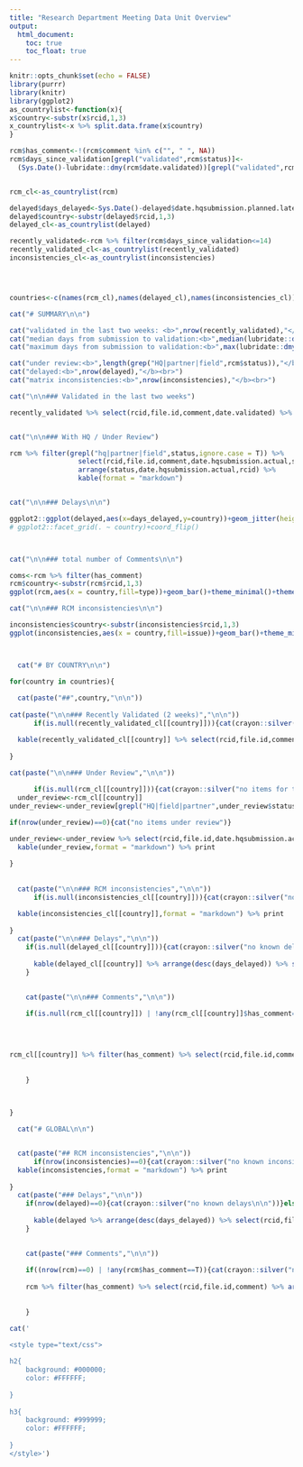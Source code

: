 ```yaml
---
title: "Research Department Meeting Data Unit Overview"
output:
  html_document:
    toc: true
    toc_float: true
---
```


```r
knitr::opts_chunk$set(echo = FALSE)
library(purrr)
library(knitr)
library(ggplot2)
as_countrylist<-function(x){
x$country<-substr(x$rcid,1,3)
x_countrylist<-x %>% split.data.frame(x$country)  
}

rcm$has_comment<-!(rcm$comment %in% c("", " ", NA))
rcm$days_since_validation[grepl("validated",rcm$status)]<-
  (Sys.Date()-lubridate::dmy(rcm$date.validated))[grepl("validated",rcm$status)]


rcm_cl<-as_countrylist(rcm)

delayed$days_delayed<-Sys.Date()-delayed$date.hqsubmission.planned.latest
delayed$country<-substr(delayed$rcid,1,3)
delayed_cl<-as_countrylist(delayed)

recently_validated<-rcm %>% filter(rcm$days_since_validation<=14)
recently_validated_cl<-as_countrylist(recently_validated)
inconsistencies_cl<-as_countrylist(inconsistencies)




countries<-c(names(rcm_cl),names(delayed_cl),names(inconsistencies_cl)) %>% unique %>% sort


```

```r
cat("# SUMMARY\n\n")

cat("validated in the last two weeks: <b>",nrow(recently_validated),"</b><br>")
cat("median days from submission to validation:<b>",median(lubridate::dmy(recently_validated$date.validated)-lubridate::ymd(recently_validated$date.hqsubmission.actual),na.rm = T),"</b><br>")
cat("maximum days from submission to validation:<b>",max(lubridate::dmy(recently_validated$date.validated)-lubridate::ymd(recently_validated$date.hqsubmission.actual),na.rm = T),"</b><br>")

cat("under review:<b>",length(grep("HQ|partner|field",rcm$status)),"</b><br>")
cat("delayed:<b>",nrow(delayed),"</b><br>")
cat("matrix inconsistencies:<b>",nrow(inconsistencies),"</b><br>")

cat("\n\n### Validated in the last two weeks")

recently_validated %>% select(rcid,file.id,comment,date.validated) %>% arrange(date.validated,rcid) %>%  knitr::kable(format = "markdown")


cat("\n\n### With HQ / Under Review")

rcm %>% filter(grepl("hq|partner|field",status,ignore.case = T)) %>%
                 select(rcid,file.id,comment,date.hqsubmission.actual,status) %>%
                 arrange(status,date.hqsubmission.actual,rcid) %>% 
                 kable(format = "markdown")


cat("\n\n### Delays\n\n")

ggplot2::ggplot(delayed,aes(x=days_delayed,y=country))+geom_jitter(height=0.2,width=7,alpha=0.5)+theme_minimal()+scale_x_continuous("days passed planned submission date")+theme(axis.text.y  = element_text(size=1))+geom_text(aes(label=file.id),hjust=0.5,angle=0,nudge_y=-0.5,size=2,check_overlap = T)
# ggplot2::facet_grid(. ~ country)+coord_flip()



cat("\n\n### total number of Comments\n\n")

coms<-rcm %>% filter(has_comment)
rcm$country<-substr(rcm$rcid,1,3)
ggplot(rcm,aes(x = country,fill=type))+geom_bar()+theme_minimal()+theme(legend.position = "right")+coord_flip()+scale_fill_discrete(name="type",label=c(`FALSE`="no",`TRUE`="yes"))

cat("\n\n### RCM inconsistencies\n\n")

inconsistencies$country<-substr(inconsistencies$rcid,1,3)
ggplot(inconsistencies,aes(x = country,fill=issue))+geom_bar()+theme_minimal()+theme(legend.position = "right")+coord_flip()




```


```r
  cat("# BY COUNTRY\n\n")

for(country in countries){
  
  cat(paste("##",country,"\n\n"))
  
cat(paste("\n\n### Recently Validated (2 weeks)","\n\n"))
      if(is.null(recently_validated_cl[[country]])){cat(crayon::silver("no items\n\n"))}else{

  kable(recently_validated_cl[[country]] %>% select(rcid,file.id,comment,days_since_validation) %>% arrange(days_since_validation),format = "markdown") %>% print
  
}
  
cat(paste("\n\n### Under Review","\n\n"))

      if(is.null(rcm_cl[[country]])){cat(crayon::silver("no items for this country\n\n"))}else{
  under_review<-rcm_cl[[country]]
under_review<-under_review[grepl("HQ|field|partner",under_review$status,ignore.case = T),,drop=F]

if(nrow(under_review)==0){cat("no items under review")}

under_review<-under_review %>% select(rcid,file.id,date.hqsubmission.actual) %>% arrange(lubridate::ymd(date.hqsubmission.actual))
  kable(under_review,format = "markdown") %>% print
  
}
  
  
  cat(paste("\n\n### RCM inconsistencies","\n\n"))
      if(is.null(inconsistencies_cl[[country]])){cat(crayon::silver("no known inconsistencies\n\n"))}else{

  kable(inconsistencies_cl[[country]],format = "markdown") %>% print
  
}
  cat(paste("\n\n### Delays","\n\n"))
    if(is.null(delayed_cl[[country]])){cat(crayon::silver("no known delays\n\n"))}else{
  
      kable(delayed_cl[[country]] %>% arrange(desc(days_delayed)) %>% select(rcid,file.id,days_delayed),format = "markdown") %>% print
    }

  
    cat(paste("\n\n### Comments","\n\n"))
    
    if(is.null(rcm_cl[[country]]) | !any(rcm_cl[[country]]$has_comment==T)){cat(crayon::silver("no comments\n\n"))}else{
      
    


rcm_cl[[country]] %>% filter(has_comment) %>% select(rcid,file.id,comment) %>% arrange(rcid) %>% kable(format = "markdown") %>% print
      
      
    }

  
  
}
```


```r

  cat("# GLOBAL\n\n")


  cat(paste("## RCM inconsistencies","\n\n"))
      if(nrow(inconsistencies)==0){cat(crayon::silver("no known inconsistencies\n\n"))}else{
  kable(inconsistencies,format = "markdown") %>% print
  
}
  cat(paste("### Delays","\n\n"))
    if(nrow(delayed)==0){cat(crayon::silver("no known delays\n\n"))}else{
  
      kable(delayed %>% arrange(desc(days_delayed)) %>% select(rcid,file.id,days_delayed),format = "markdown") %>% print
    }

  
    cat(paste("### Comments","\n\n"))
    
    if((nrow(rcm)==0) | !any(rcm$has_comment==T)){cat(crayon::silver("no comments\n\n"))}else{
      
    rcm %>% filter(has_comment) %>% select(rcid,file.id,comment) %>% arrange(rcid) %>% kable(format = "markdown") %>% print
      
      
    }


```



```r
cat('

<style type="text/css">
	
h2{
	background: #000000;
	color: #FFFFFF;
  
}
	
h3{
	background: #999999;
	color: #FFFFFF;
  
}
</style>')

```
